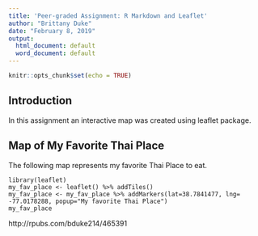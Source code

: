 ```yaml
---
title: 'Peer-graded Assignment: R Markdown and Leaflet'
author: "Brittany Duke"
date: "February 8, 2019"
output:
  html_document: default
  word_document: default
---
```


```r
knitr::opts_chunk$set(echo = TRUE)
```

## Introduction

In this assignment an interactive map was created using leaflet package.

## Map of My Favorite Thai Place

The following map represents my favorite Thai Place to eat. 

```
library(leaflet)
my_fav_place <- leaflet() %>% addTiles() 
my_fav_place <- my_fav_place %>% addMarkers(lat=38.7841477, lng= -77.0178288, popup="My favorite Thai Place")
my_fav_place

```
http://rpubs.com/bduke214/465391

